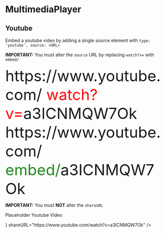 

<Meta
  title="Components/MultimediaPlayer/Youtube"
  component={MultimediaPlayer}
/>

# MultimediaPlayer

## Youtube

Embed a youtube video by adding a single source element with `type: 'youtube', source: <URL>`<br/>

**IMPORTANT:** You must alter the `source` URL by replacing `watch?v=` with `embed/`<br/>

<font size="15px">
  https://<span></span>www.<span></span>youtube.com/
  <font color="red">watch?v=</font>a3ICNMQW7Ok
  <br />
  https://<span></span>www.<span></span>youtube.com/
  <font color="#228b22">embed/</font>a3ICNMQW7Ok
</font>

**IMPORTANT:** You must **NOT** alter the `shareURL`

<Canvas>
  <MultimediaPlayer
    sources={[
      {
        type: 'youtube',
        source: 'https://www.youtube.com/embed/a3ICNMQW7Ok',
      },
    ]}
    figCaption={<p>Placeholder Youtube Video</p>}
    shareURL="https://www.youtube.com/watch?v=a3ICNMQW7Ok"
  />
</Canvas>
